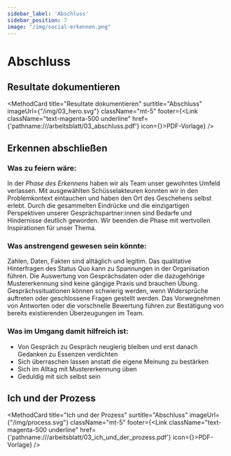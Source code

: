 ```yaml
---
sidebar_label: 'Abschluss'
sidebar_position: 7
image: "/img/social-erkennen.png"
---
```



# Abschluss

## Resultate dokumentieren

<MethodCard
  title="Resultate dokumentieren"
  surtitle="Abschluss"
  imageUrl={"/img/03_hero.svg"}
  className="mt-5"
  footer={<Link className="text-magenta-500 underline" href={'pathname:///arbeitsblatt/03_abschluss.pdf'} icon={<EditIcon className="w-3 h-3 text-inherit" />}>PDF-Vorlage</Link>}
/>

## Erkennen abschließen

### Was zu feiern wäre:

In der _Phase des Erkennens_ haben wir als Team unser gewohntes Umfeld verlassen. Mit ausgewählten Schüsselakteuren konnten wir in den Problemkontext eintauchen und haben den Ort des Geschehens selbst erlebt. Durch die gesammelten Eindrücke und die einzigartigen Perspektiven unserer Gesprächspartner:innen sind Bedarfe und Hindernisse deutlich geworden. Wir beenden die Phase mit wertvollen Inspirationen für unser Thema.

### Was anstrengend gewesen sein könnte:

Zahlen, Daten, Fakten sind alltäglich und legitim. Das qualitative Hinterfragen des Status Quo kann zu Spannungen in der Organisation führen. Die Auswertung von Gesprächsdaten oder die dazugehörige Mustererkennung sind keine gängige Praxis und brauchen Übung. Gesprächssituationen können schwierig werden, wenn Widersprüche auftreten oder geschlossene Fragen gestellt werden. Das Vorwegnehmen von Antworten oder die vorschnelle Bewertung führen zur Bestätigung von bereits existierenden Überzeugungen im Team.

### Was im Umgang damit hilfreich ist:

- Von Gespräch zu Gespräch neugierig bleiben und erst danach Gedanken zu Essenzen verdichten
- Sich überraschen lassen anstatt die eigene Meinung zu bestärken
- Sich im Alltag mit Mustererkennung üben
- Geduldig mit sich selbst sein

## Ich und der Prozess

<MethodCard
  title="Ich und der Prozess"
  surtitle="Abschluss"
  imageUrl={"/img/process.svg"}
  className="mt-5"
  footer={<Link className="text-magenta-500 underline" href={'pathname:///arbeitsblatt/03_ich_und_der_prozess.pdf'} icon={<EditIcon className="w-3 h-3 text-inherit" />}>PDF-Vorlage</Link>}
/>